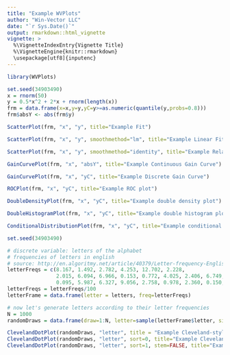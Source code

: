 ```yaml
---
title: "Example WVPlots"
author: "Win-Vector LLC"
date: "`r Sys.Date()`"
output: rmarkdown::html_vignette
vignette: >
  %\VignetteIndexEntry{Vignette Title}
  %\VignetteEngine{knitr::rmarkdown}
  \usepackage[utf8]{inputenc}
---
```



```r
library(WVPlots)

set.seed(34903490)
x = rnorm(50)
y = 0.5*x^2 + 2*x + rnorm(length(x))
frm = data.frame(x=x,y=y,yC=y>=as.numeric(quantile(y,probs=0.8)))
frm$absY <- abs(frm$y)
```

```r
ScatterPlot(frm, "x", "y", title="Example Fit")
```

```r
ScatterPlot(frm, "x", "y", smoothmethod="lm", title="Example Linear Fit", annot_size=2)
```

```r
ScatterPlot(frm, "x", "y", smoothmethod="identity", title="Example Relation Plot", annot_size=2)
```

```r
GainCurvePlot(frm, "x", "absY", title="Example Continuous Gain Curve")
```

```r
GainCurvePlot(frm, "x", "yC", title="Example Discrete Gain Curve")
```

```r
ROCPlot(frm, "x", "yC", title="Example ROC plot")
```

```r
DoubleDensityPlot(frm, "x", "yC", title="Example double density plot")
```

```r
DoubleHistogramPlot(frm, "x", "yC", title="Example double histogram plot")
```

```r
ConditionalDistributionPlot(frm, "x", "yC", title="Example conditional distribution plot")
```

```r
set.seed(34903490)

# discrete variable: letters of the alphabet
# frequencies of letters in english
# source: http://en.algoritmy.net/article/40379/Letter-frequency-English
letterFreqs = c(8.167, 1.492, 2.782, 4.253, 12.702, 2.228,
                2.015, 6.094, 6.966, 0.153, 0.772, 4.025, 2.406, 6.749, 7.507, 1.929,
                0.095, 5.987, 6.327, 9.056, 2.758, 0.978, 2.360, 0.150, 1.974, 0.074)
letterFreqs = letterFreqs/100
letterFrame = data.frame(letter = letters, freq=letterFreqs)

# now let's generate letters according to their letter frequencies
N = 1000
randomDraws = data.frame(draw=1:N, letter=sample(letterFrame$letter, size=N, replace=TRUE, prob=letterFrame$freq))

ClevelandDotPlot(randomDraws, "letter", title = "Example Cleveland-style dot plot")
ClevelandDotPlot(randomDraws, "letter", sort=0, title="Example Cleveland-style dot plot, unsorted")
ClevelandDotPlot(randomDraws, "letter", sort=1, stem=FALSE, title="Example with increasing sort order + coord_flip, no stem") + coord_flip()


```
